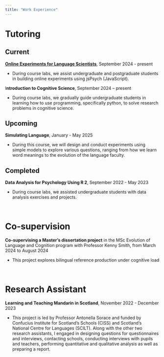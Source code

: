 ```yaml
---
title: "Work Experience"
---
```


<h1>Tutoring</h1>

<h2>Current</h2>

<p><strong>[Online Experiments for Language Scientists](https://kennysmithed.github.io/oels2024/)</strong>, September 2024 - present</p>

-   <p>During course labs, we assist undergraduate and postgraduate students in building online experiments using jsPsych (JavaScript). </p>

<p>I<strong>ntroduction to Cognitive Science</strong>, September 2024 – present</p>

-   <p>During course labs, we gradually guide undergraduate students in learning how to use programming, specifically python, to solve research problems in cognitive science. </p>

<h2>Upcoming</h2>

<p><strong>Simulating Language</strong>, January - May 2025</p>

-   <p>During this course, we will design and conduct experiments using simple models to explore various questions, ranging from how we learn word meanings to the evolution of the language faculty. </p>

<h2>Completed</h2>

<p><strong>Data Analysis for Psychology Using R 2</strong>, September 2022 - May 2023</p>

-   <p> During course labs, we assisted undergraduate students with data analysis exercises and projects.

<br>

<h1>Co-supervision</h1>

<p><strong>Co-supervising a Master's dissertation project</strong> in the MSc Evolution of Language and Cognition program with Professor Kenny Smith, from March 2024 to August 2024</p>

-   <p>This project explores bilingual reference production under cognitive load</p>

<br>

<h1>Research Assistant</h1>

<p><strong>Learning and Teaching Mandarin in Scotland</strong>, November 2022 - December 2023</p>

-   <p>This project is led by Professor Antonella Sorace and funded by Confucius Institute for Scotland's Schools (CISS) and Scotland's National Centre for Languages (SCILT). Along with the other two research assistants, I engaged in designing questions for questionnaires and interviews, contacting schools, conducting interviews with pupils and teachers, performing quantitative and qualitative analysis as well as preparing a report.</p>

<br>
